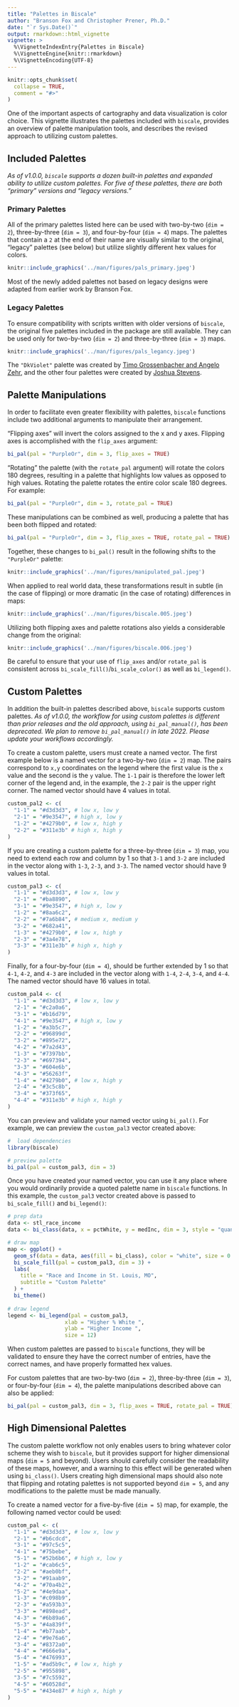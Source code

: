 ```yaml
---
title: "Palettes in Biscale"
author: "Branson Fox and Christopher Prener, Ph.D."
date: "`r Sys.Date()`"
output: rmarkdown::html_vignette
vignette: >
  %\VignetteIndexEntry{Palettes in Biscale}
  %\VignetteEngine{knitr::rmarkdown}
  %\VignetteEncoding{UTF-8}
---
```


```r
knitr::opts_chunk$set(
  collapse = TRUE,
  comment = "#>"
)
```

One of the important aspects of cartography and data visualization is color choice. This vignette illustrates the palettes included with `biscale`, provides an overview of palette manipulation tools, and describes the revised approach to utilizing custom palettes.

## Included Palettes
*As of v1.0.0, `biscale` supports a dozen built-in palettes and expanded ability to utilize custom palettes. For five of these palettes, there are both "primary" versions and "legacy versions."*

### Primary Palettes
All of the primary palettes listed here can be used with two-by-two (`dim = 2`), three-by-three (`dim = 3`), and four-by-four (`dim = 4`) maps. The palettes that contain a `2` at the end of their name are visually similar to the original, "legacy" palettes (see below) but utilize slightly different hex values for colors. 
```r
knitr::include_graphics('../man/figures/pals_primary.jpeg')
```

Most of the newly added palettes not based on legacy designs were adapted from earlier work by Branson Fox.

### Legacy Palettes
To ensure compatibility with scripts written with older versions of `biscale`, the original five palettes included in the package are still available. They can be used only for two-by-two (`dim = 2`) and three-by-three (`dim = 3`) maps.

```r
knitr::include_graphics('../man/figures/pals_legancy.jpeg')
```

The `"DkViolet"` palette was created by [Timo Grossenbacher and Angelo Zehr](https://timogrossenbacher.ch/2019/04/bivariate-maps-with-ggplot2-and-sf/), and the other four palettes were created by [Joshua Stevens](http://www.joshuastevens.net/cartography/make-a-bivariate-choropleth-map/).

## Palette Manipulations
In order to facilitate even greater flexibility with palettes, `biscale` functions include two additional arguments to manipulate their arrangement. 

"Flipping axes" will invert the colors assigned to the x and y axes. Flipping axes is accomplished with the `flip_axes` argument: 

```r
bi_pal(pal = "PurpleOr", dim = 3, flip_axes = TRUE)
```

"Rotating" the palette (with the `rotate_pal` argument) will rotate the colors 180 degrees, resulting in a palette that highlights low values as opposed to high values. Rotating the palette rotates the entire color scale 180 degrees. For example:

```r
bi_pal(pal = "PurpleOr", dim = 3, rotate_pal = TRUE)
```
These manipulations can be combined as well, producing a palette that has been both flipped and rotated:

```r
bi_pal(pal = "PurpleOr", dim = 3, flip_axes = TRUE, rotate_pal = TRUE)
```

Together, these changes to `bi_pal()` result in the following shifts to the `"PurpleOr"` palette:

```r
knitr::include_graphics('../man/figures/manipulated_pal.jpeg')
```

When applied to real world data, these transformations result in subtle (in the case of flipping) or more dramatic (in the case of rotating) differences in maps:

```r
knitr::include_graphics('../man/figures/biscale.005.jpeg')
```

Utilizing both flipping axes and palette rotations also yields a considerable change from the original:

```r
knitr::include_graphics('../man/figures/biscale.006.jpeg')
```

Be careful to ensure that your use of `flip_axes` and/or `rotate_pal` is consistent across `bi_scale_fill()`/`bi_scale_color()` as well as `bi_legend()`.

## Custom Palettes
In addition the built-in palettes described above, `biscale` supports custom palettes. *As of v1.0.0, the workflow for using custom palettes is different than prior releases and the old approach, using `bi_pal_manual()`, has been deprecated. We plan to remove `bi_pal_manual()` in late 2022. Please update your workflows accordingly.*

To create a custom palette, users must create a named vector. The first example below is a named vector for a two-by-two (`dim = 2`) map. The pairs correspond to `x,y` coordinates on the legend where the first value is the `x` value and the second is the `y` value. The `1-1` pair is therefore the lower left corner of the legend and, in the example, the `2-2` pair is the upper right corner. The named vector should have 4 values in total.

```r
custom_pal2 <- c(
  "1-1" = "#d3d3d3", # low x, low y
  "2-1" = "#9e3547", # high x, low y
  "1-2" = "#4279b0", # low x, high y
  "2-2" = "#311e3b" # high x, high y
)
```

If you are creating a custom palette for a three-by-three (`dim = 3`) map, you need to extend each row and column by 1 so that `3-1` and `3-2` are included in the vector along with `1-3`, `2-3`, and `3-3`. The named vector should have 9 values in total.

```r
custom_pal3 <- c(
  "1-1" = "#d3d3d3", # low x, low y
  "2-1" = "#ba8890",
  "3-1" = "#9e3547", # high x, low y
  "1-2" = "#8aa6c2",
  "2-2" = "#7a6b84", # medium x, medium y
  "3-2" = "#682a41",
  "1-3" = "#4279b0", # low x, high y
  "2-3" = "#3a4e78",
  "3-3" = "#311e3b" # high x, high y
)
```

Finally, for a four-by-four (`dim = 4`), should be further extended by 1 so that `4-1`, `4-2`, and `4-3` are included in the vector along with `1-4`, `2-4`, `3-4`, and `4-4`. The named vector should have 16 values in total.

```r
custom_pal4 <- c(
  "1-1" = "#d3d3d3", # low x, low y
  "2-1" = "#c2a0a6",
  "3-1" = "#b16d79",
  "4-1" = "#9e3547", # high x, low y
  "1-2" = "#a3b5c7",
  "2-2" = "#96899d",
  "3-2" = "#895e72",
  "4-2" = "#7a2d43",
  "1-3" = "#7397bb",
  "2-3" = "#697394",
  "3-3" = "#604e6b",
  "4-3" = "#56263f",
  "1-4" = "#4279b0", # low x, high y
  "2-4" = "#3c5c8b",
  "3-4" = "#373f65",
  "4-4" = "#311e3b" # high x, high y
)
```

You can preview and validate your named vector using `bi_pal()`. For example, we can preview the `custom_pal3` vector created above:

```r
#  load dependencies
library(biscale)

# preview palette
bi_pal(pal = custom_pal3, dim = 3)
```

Once you have created your named vector, you can use it any place where you would ordinarily provide a quoted palette name in `biscale` functions. In this example, the `custom_pal3` vector created above is passed to `bi_scale_fill()` and `bi_legend()`:

```r
# prep data
data <- stl_race_income
data <- bi_class(data, x = pctWhite, y = medInc, dim = 3, style = "quantile", keep_factors = TRUE)

# draw map
map <- ggplot() +
  geom_sf(data = data, aes(fill = bi_class), color = "white", size = 0.1, show.legend = FALSE) +
  bi_scale_fill(pal = custom_pal3, dim = 3) +
  labs(
    title = "Race and Income in St. Louis, MO",
    subtitle = "Custom Palette"
  ) +
  bi_theme()
  
# draw legend
legend <- bi_legend(pal = custom_pal3,
                  xlab = "Higher % White ",
                  ylab = "Higher Income ",
                  size = 12)
```

When custom palettes are passed to `biscale` functions, they will be validated to ensure they have the correct number of entries, have the correct names, and have properly formatted hex values.

For custom palettes that are two-by-two (`dim = 2`), three-by-three (`dim = 3`), or four-by-four (`dim = 4`), the palette manipulations described above can also be applied:

```r
bi_pal(pal = custom_pal3, dim = 3, flip_axes = TRUE, rotate_pal = TRUE)
```

## High Dimensional Palettes
The custom palette workflow not only enables users to bring whatever color scheme they wish to `biscale`, but it provides support for higher dimensional maps (`dim = 5` and beyond). Users should carefully consider the readability of these maps, however, and a warning to this effect will be generated when using `bi_class()`. Users creating high dimensional maps should also note that flipping and rotating palettes is not supported beyond `dim = 5`, and any modifications to the palette must be made manually. 

To create a named vector for a five-by-five (`dim = 5`) map, for example, the following named vector could be used:

```r
custom_pal <- c(
  "1-1" = "#d3d3d3", # low x, low y
  "2-1" = "#b6cdcd",
  "3-1" = "#97c5c5",
  "4-1" = "#75bebe",
  "5-1" = "#52b6b6", # high x, low y
  "1-2" = "#cab6c5",
  "2-2" = "#aeb0bf",
  "3-2" = "#91aab9",
  "4-2" = "#70a4b2",
  "5-2" = "#4e9daa",
  "1-3" = "#c098b9",
  "2-3" = "#a593b3",
  "3-3" = "#898ead",
  "4-3" = "#6b89a6",
  "5-3" = "#4a839f",
  "1-4" = "#b77aab",
  "2-4" = "#9e76a6",
  "3-4" = "#8372a0",
  "4-4" = "#666e9a",
  "5-4" = "#476993",
  "1-5" = "#ad5b9c", # low x, high y
  "2-5" = "#955898",
  "3-5" = "#7c5592",
  "4-5" = "#60528d",
  "5-5" = "#434e87" # high x, high y
)
```
